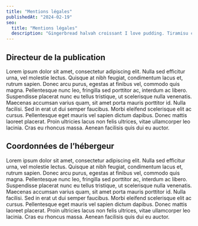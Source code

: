 ```yaml
---
title: "Mentions légales"
publishedAt: "2024-02-19"
seo:
  title: "Mentions légales"
  description: "Gingerbread halvah croissant I love pudding. Tiramisu chocolate cake topping bonbon I love ice cream. Jelly beans sugar plum pie jelly beans fruitcake liquorice. Marshmallow oat cake sugar plum cake shortbread candy canes sweet tiramisu tart."
---
```


## Directeur de la publication

Lorem ipsum dolor sit amet, consectetur adipiscing elit. Nulla sed efficitur urna, vel molestie lectus. Quisque at nibh feugiat, condimentum lacus et, rutrum sapien. Donec arcu purus, egestas at finibus vel, commodo quis magna. Pellentesque nunc leo, fringilla sed porttitor ac, interdum ac libero. Suspendisse placerat nunc eu tellus tristique, ut scelerisque nulla venenatis. Maecenas accumsan varius quam, sit amet porta mauris porttitor id. Nulla facilisi. Sed in erat ut dui semper faucibus. Morbi eleifend scelerisque elit ac cursus. Pellentesque eget mauris vel sapien dictum dapibus. Donec mattis laoreet placerat. Proin ultricies lacus non felis ultrices, vitae ullamcorper leo lacinia. Cras eu rhoncus massa. Aenean facilisis quis dui eu auctor.

## Coordonnées de l’hébergeur
Lorem ipsum dolor sit amet, consectetur adipiscing elit. Nulla sed efficitur urna, vel molestie lectus. Quisque at nibh feugiat, condimentum lacus et, rutrum sapien. Donec arcu purus, egestas at finibus vel, commodo quis magna. Pellentesque nunc leo, fringilla sed porttitor ac, interdum ac libero. Suspendisse placerat nunc eu tellus tristique, ut scelerisque nulla venenatis. Maecenas accumsan varius quam, sit amet porta mauris porttitor id. Nulla facilisi. Sed in erat ut dui semper faucibus. Morbi eleifend scelerisque elit ac cursus. Pellentesque eget mauris vel sapien dictum dapibus. Donec mattis laoreet placerat. Proin ultricies lacus non felis ultrices, vitae ullamcorper leo lacinia. Cras eu rhoncus massa. Aenean facilisis quis dui eu auctor.
